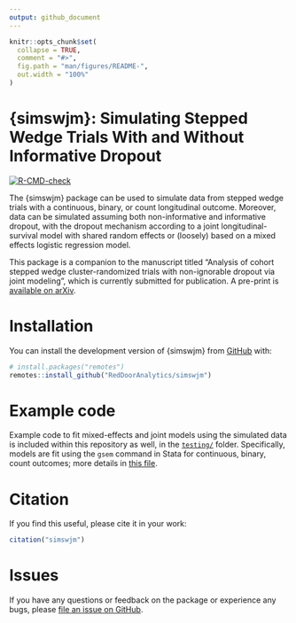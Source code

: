 ```yaml
---
output: github_document
---
```


<!-- README.md is generated from README.Rmd. Please edit that file -->

```r
knitr::opts_chunk$set(
  collapse = TRUE,
  comment = "#>",
  fig.path = "man/figures/README-",
  out.width = "100%"
)
```

# {simswjm}: Simulating Stepped Wedge Trials With and Without Informative Dropout

<!-- badges: start -->
[![R-CMD-check](https://github.com/RedDoorAnalytics/simswjm/actions/workflows/R-CMD-check.yaml/badge.svg)](https://github.com/RedDoorAnalytics/simswjm/actions/workflows/R-CMD-check.yaml)
<!-- badges: end -->

The {simswjm} package can be used to simulate data from stepped wedge trials with a continuous, binary, or count longitudinal outcome.
Moreover, data can be simulated assuming both non-informative and informative dropout, with the dropout mechanism according to a joint longitudinal-survival model with shared random effects or (loosely) based on a mixed effects logistic regression model.

This package is a companion to the manuscript titled "Analysis of cohort stepped wedge cluster-randomized trials with non-ignorable dropout via joint modeling", which is currently submitted for publication.
A pre-print is [available on arXiv](https://arxiv.org/abs/2404.14840).

# Installation

You can install the development version of {simswjm} from [GitHub](https://github.com/RedDoorAnalytics/simswjm) with:

``` r
# install.packages("remotes")
remotes::install_github("RedDoorAnalytics/simswjm")
```

# Example code

Example code to fit mixed-effects and joint models using the simulated data is included within this repository as well, in the [`testing/`](https://github.com/RedDoorAnalytics/simswjm/tree/main/testing) folder.
Specifically, models are fit using the `gsem` command in Stata for continuous, binary, count outcomes; more details in [this file](https://github.com/RedDoorAnalytics/simswjm/blob/main/testing/02-testanalysis.do).

# Citation

If you find this useful, please cite it in your work:

```r
citation("simswjm")
```

# Issues

If you have any questions or feedback on the package or experience any bugs, please [file an issue on GitHub](https://github.com/RedDoorAnalytics/simswjm/issues).
